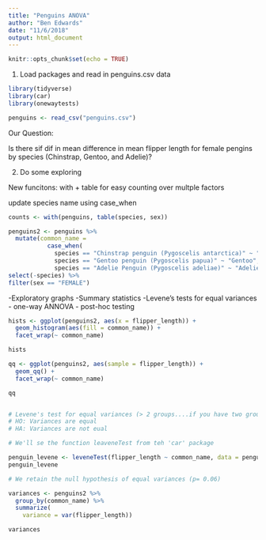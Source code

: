 ```yaml
---
title: "Penguins ANOVA"
author: "Ben Edwards"
date: "11/6/2018"
output: html_document
---
```


```r
knitr::opts_chunk$set(echo = TRUE)
```

1. Load packages and read in penguins.csv data

```r

library(tidyverse)
library(car)
library(onewaytests)

penguins <- read_csv("penguins.csv")

```

Our Question:

Is there sif dif in mean difference in mean flipper length for female pengins by species (Chinstrap, Gentoo, and Adelie)?

2. Do some exploring

New funcitons: with + table for easy counting over multple factors

update species name using case_when

```r

counts <- with(penguins, table(species, sex))

penguins2 <- penguins %>%
  mutate(common_name = 
           case_when(
             species == "Chinstrap penguin (Pygoscelis antarctica)" ~ "Chinstrap",
             species == "Gentoo penguin (Pygoscelis papua)" ~ "Gentoo",
             species == "Adelie Penguin (Pygoscelis adeliae)" ~ "Adelie")) %>%
select(-species) %>%
filter(sex == "FEMALE")
```

-Exploratory graphs
-Summary statistics
-Levene's tests for equal variances
- one-way ANNOVA
- post-hoc testing

```r

hists <- ggplot(penguins2, aes(x = flipper_length)) + 
  geom_histogram(aes(fill = common_name)) + 
  facet_wrap(~ common_name)

hists

qq <- ggplot(penguins2, aes(sample = flipper_length)) +
  geom_qq() +
  facet_wrap(~ common_name)

qq


# Levene's test for equal variances (> 2 groups....if you have two groups, use the f-test for equal variances)
# HO: Variances are equal
# HA: Variances are not eual

# We'll se the function leaveneTest from teh 'car' package

penguin_levene <- leveneTest(flipper_length ~ common_name, data = penguins2)
penguin_levene

# We retain the null hypothesis of equal variances (p= 0.06)

variances <- penguins2 %>%
  group_by(common_name) %>%
  summarize(
    variance = var(flipper_length))

variances

```



